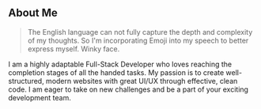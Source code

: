 ## About Me

> The English language can not fully capture the depth and complexity of my thoughts. So I'm incorporating Emoji into my speech to better express myself. Winky face.

I am a highly adaptable Full-Stack Developer who loves reaching the completion stages of all
the handed tasks. My passion is to create well-structured, modern websites with great UI/UX
through effective, clean code. I am eager to take on new challenges and be a part of your
exciting development team.
